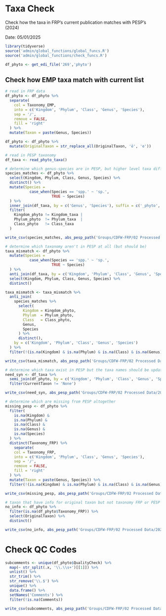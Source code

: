 # Taxa Check
Check how the taxa in FRP's current publication matches with PESP's (2024)

Date: 05/01/2025

```r
library(tidyverse)
source('admin/global_functions/global_funcs.R')
source('admin/global_functions/check_funcs.R')
```

```r
df_phyto <- get_edi_file('269','phyto')
```

## Check how EMP taxa match with current list
```r
# read in FRP data
df_phyto <- df_phyto %>%
  separate(
    col = Taxonomy_EMP,
    into = c('Kingdom', 'Phylum', 'Class', 'Genus', 'Species'),
    sep = '/',
    remove = FALSE,
    fill = 'right'
  ) %>%
  mutate(Taxon = paste(Genus, Species))

df_phyto <- df_phyto %>%
  mutate(OriginalTaxon = str_replace_all(OriginalTaxon, 'ë', 'e'))

# read in PESP taxonomy
df_taxa <- read_phyto_taxa()
```

```r
# determine which genus-species are in PESP, but higher level taxa differ
species_matches <- df_phyto %>%
  select(Kingdom, Phylum, Class, Genus, Species) %>%
  distinct() %>%
  mutate(Species =
           case_when(Species == 'spp.' ~ 'sp.',
                     TRUE ~ Species)
  ) %>%
  inner_join(df_taxa, by = c('Genus', 'Species'), suffix = c('_phyto', '_taxa')) %>%
  filter(
    Kingdom_phyto != Kingdom_taxa |
    Phylum_phyto  != Phylum_taxa  |
    Class_phyto   != Class_taxa
  )

write_csv(species_matches, abs_pesp_path('Groups/CDFW-FRP/02 Processed Data/2024 Publication Review/FRP_taxon_differences.csv'))
```

```r
# determine which taxonomy aren't in PESP at all (but should be)
taxa_mismatch <- df_phyto %>%
  mutate(Species =
           case_when(Species == 'spp.' ~ 'sp.',
                     TRUE ~ Species)
  ) %>%
  anti_join(df_taxa, by = c('Kingdom', 'Phylum', 'Class', 'Genus', 'Species')) %>%
  select(Kingdom, Phylum, Class, Genus, Species) %>%
  distinct()

taxa_mismatch <- taxa_mismatch %>%
  anti_join(
    species_matches %>%
      select(
        Kingdom = Kingdom_phyto,
        Phylum  = Phylum_phyto,
        Class   = Class_phyto,
        Genus,
        Species
      ) %>%
      distinct(),
    by = c('Kingdom', 'Phylum', 'Class', 'Genus', 'Species')
  ) %>%
  filter(!(is.na(Kingdom) & is.na(Phylum) & is.na(Class) & is.na(Genus) & is.na(Species)))

write_csv(taxa_mismatch, abs_pesp_path('Groups/CDFW-FRP/02 Processed Data/2024 Publication Review/FRP_taxon_mismatch.csv'))
```

```r
# determine which taxa exist in PESP but the taxa names should be updated
need_syn <- df_taxa %>%
  semi_join(df_phyto, by = c('Kingdom', 'Phylum', 'Class', 'Genus', 'Species')) %>%
  filter(CurrentTaxon != 'None')

write_csv(need_syn, abs_pesp_path('Groups/CDFW-FRP/02 Processed Data/2024 Publication Review/FRP_update_synonym.csv'))
```

```r
# determine which are missing from PESP altogether
missing_pesp <- df_phyto %>%
  filter(
    is.na(Kingdom) &
    is.na(Phylum) &
    is.na(Class) &
    is.na(Genus) &
    is.na(Species)
  ) %>%
  distinct(Taxonomy_FRP) %>%
    separate(
    col = Taxonomy_FRP,
    into = c('Kingdom', 'Phylum', 'Class', 'Genus', 'Species'),
    sep = '/',
    remove = FALSE,
    fill = 'right'
  ) %>%
  mutate(Taxon = paste(Genus, Species)) %>%
  filter(!(is.na(Kingdom) & is.na(Phylum) & is.na(Class) & is.na(Genus) & is.na(Species)))

write_csv(missing_pesp, abs_pesp_path('Groups/CDFW-FRP/02 Processed Data/2024 Publication Review/FRP_missing_pesp.csv'))
```

```r
# taxon that have info for original taxon but not taxonomy FRP or PESP
no_info <- df_phyto %>%
  filter(is.na(df_phyto$Taxonomy_FRP)) %>%
  select(OriginalTaxon) %>%
  distinct()

write_csv(no_info, abs_pesp_path('Groups/CDFW-FRP/02 Processed Data/2024 Publication Review/FRP_missing_info.csv'))
```

# Check QC Codes
```r
subcomments <- unique(df_phyto$QualityCheck) %>%
  map(~ str_split(.x, '\\.\\s+')[[1]]) %>%  
  unlist() %>%
  str_trim() %>%
  str_remove('\\.$') %>%
  unique() %>%
  data.frame() %>%
  setNames('Comments') %>%
  filter(!is.na(Comments))

write_csv(subcomments, abs_pesp_path('Groups/CDFW-FRP/02 Processed Data/2024 Publication Review/FRP_unique_comments.csv'))
```
